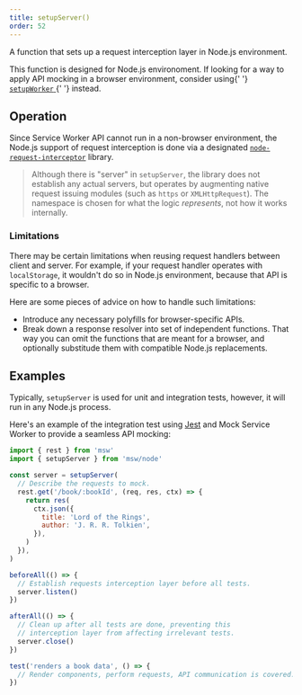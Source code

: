 ```yaml
---
title: setupServer()
order: 52
---
```


A function that sets up a request interception layer in Node.js environment.

<Hint>
  This function is designed for Node.js environoment. If looking for a way to
  apply API mocking in a browser environment, consider using{' '}
  <a href="/sdg">
    <code>setupWorker</code>
  </a>{' '}
  instead.
</Hint>

## Operation

Since Service Worker API cannot run in a non-browser environment, the Node.js support of request interception is done via a designated [`node-request-interceptor`](https://github.com/mswjs/node-request-interceptor) library.

> Although there is "server" in `setupServer`, the library does not establish any actual servers, but operates by augmenting native request issuing modules (such as `https` or `XMLHttpRequest`). The namespace is chosen for what the logic _represents_, not how it works internally.

### Limitations

There may be certain limitations when reusing request handlers between client and server. For example, if your request handler operates with `localStorage`, it wouldn't do so in Node.js environment, because that API is specific to a browser.

Here are some pieces of advice on how to handle such limitations:

- Introduce any necessary polyfills for browser-specific APIs.
- Break down a response resolver into set of independent functions. That way you can omit the functions that are meant for a browser, and optionally substitude them with compatible Node.js replacements.

## Examples

Typically, `setupServer` is used for unit and integration tests, however, it will run in any Node.js process.

Here's an example of the integration test using [Jest](https://jestjs.io/) and Mock Service Worker to provide a seamless API mocking:

```js showLineNumbers
import { rest } from 'msw'
import { setupServer } from 'msw/node'

const server = setupServer(
  // Describe the requests to mock.
  rest.get('/book/:bookId', (req, res, ctx) => {
    return res(
      ctx.json({
        title: 'Lord of the Rings',
        author: 'J. R. R. Tolkien',
      }),
    )
  }),
)

beforeAll(() => {
  // Establish requests interception layer before all tests.
  server.listen()
})

afterAll(() => {
  // Clean up after all tests are done, preventing this
  // interception layer from affecting irrelevant tests.
  server.close()
})

test('renders a book data', () => {
  // Render components, perform requests, API communication is covered.
})
```
